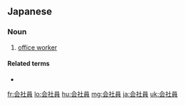 {{also|會社員}}
==Japanese==
{{ja-kanjitab|かい|しゃ|いん|yomi=on}}

===Noun===
{{ja-noun|かいしゃいん|kyu=會社員}}

# [[office worker]]

====Related terms====
* {{ja-r|会社|かいしゃ}}

[[fr:会社員]]
[[lo:会社員]]
[[hu:会社員]]
[[mg:会社員]]
[[ja:会社員]]
[[uk:会社員]]